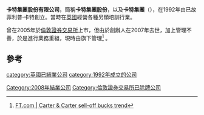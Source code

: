 '''卡特集團股份有限公司'''，簡稱'''卡特集團股份'''，以及'''卡特集團'''（'''{{lang-en|Carter & Carter Group plc }}'''），在1992年由已故菲利普·卡特創立。當時在[[英國|英國]]經營各種另類培訓行業。

曾在2005年於[[倫敦證券交易所|倫敦證券交易所]]上市，但由於創辦人在2007年去世，加上管理不善，於是進行業務重組，現時由{{tsl|en|Newcastle College|Newcastle College}}旗下管理<ref>[http://www.ft.com/cms/s/0/bcbe2724-f79f-11dc-ac40-000077b07658.html FT.com | Carter & Carter sell-off bucks trend]</ref> 。

==參考==
{{reflist}}

[[category:英國已結業公司|category:英國已結業公司]]
[[category:1992年成立的公司|category:1992年成立的公司]]
[[Category:2008年結業公司|Category:2008年結業公司]]
[[Category:倫敦證券交易所已除牌公司|Category:倫敦證券交易所已除牌公司]]